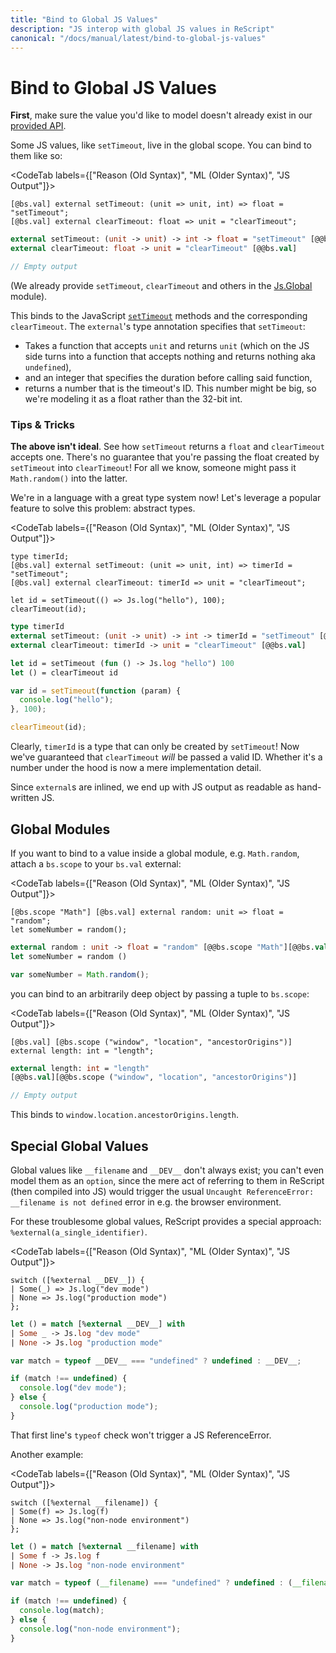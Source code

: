 ```yaml
---
title: "Bind to Global JS Values"
description: "JS interop with global JS values in ReScript"
canonical: "/docs/manual/latest/bind-to-global-js-values"
---
```


# Bind to Global JS Values

**First**, make sure the value you'd like to model doesn't already exist in our [provided API](api/js).

Some JS values, like `setTimeout`, live in the global scope. You can bind to them like so:

<CodeTab labels={["Reason (Old Syntax)", "ML (Older Syntax)", "JS Output"]}>

```re
[@bs.val] external setTimeout: (unit => unit, int) => float = "setTimeout";
[@bs.val] external clearTimeout: float => unit = "clearTimeout";
```
```ml
external setTimeout: (unit -> unit) -> int -> float = "setTimeout" [@@bs.val]
external clearTimeout: float -> unit = "clearTimeout" [@@bs.val]
```
```js
// Empty output
```

</CodeTab>

(We already provide `setTimeout`, `clearTimeout` and others in the [Js.Global](api/js/global) module).

This binds to the JavaScript [`setTimeout`](https://developer.mozilla.org/en-US/docs/Web/API/WindowOrworkerGlobalScope/setTimeout) methods and the corresponding `clearTimeout`. The `external`'s type annotation specifies that `setTimeout`:

- Takes a function that accepts `unit` and returns `unit` (which on the JS side turns into a function that accepts nothing and returns nothing aka `undefined`),
- and an integer that specifies the duration before calling said function,
- returns a number that is the timeout's ID. This number might be big, so we're modeling it as a float rather than the 32-bit int.

### Tips & Tricks

**The above isn't ideal**. See how `setTimeout` returns a `float` and `clearTimeout` accepts one. There's no guarantee that you're passing the float created by `setTimeout` into `clearTimeout`! For all we know, someone might pass it `Math.random()` into the latter.

We're in a language with a great type system now! Let's leverage a popular feature to solve this problem: abstract types.

<CodeTab labels={["Reason (Old Syntax)", "ML (Older Syntax)", "JS Output"]}>

```re
type timerId;
[@bs.val] external setTimeout: (unit => unit, int) => timerId = "setTimeout";
[@bs.val] external clearTimeout: timerId => unit = "clearTimeout";

let id = setTimeout(() => Js.log("hello"), 100);
clearTimeout(id);
```
```ml
type timerId
external setTimeout: (unit -> unit) -> int -> timerId = "setTimeout" [@@bs.val]
external clearTimeout: timerId -> unit = "clearTimeout" [@@bs.val]

let id = setTimeout (fun () -> Js.log "hello") 100
let () = clearTimeout id
```
```js
var id = setTimeout(function (param) {
  console.log("hello");
}, 100);

clearTimeout(id);
```

</CodeTab>

Clearly, `timerId` is a type that can only be created by `setTimeout`! Now we've guaranteed that `clearTimeout` _will_ be passed a valid ID. Whether it's a number under the hood is now a mere implementation detail.

Since `external`s are inlined, we end up with JS output as readable as hand-written JS.

## Global Modules

If you want to bind to a value inside a global module, e.g. `Math.random`, attach a `bs.scope` to your `bs.val` external:

<CodeTab labels={["Reason (Old Syntax)", "ML (Older Syntax)", "JS Output"]}>

```re
[@bs.scope "Math"] [@bs.val] external random: unit => float = "random";
let someNumber = random();
```
```ml
external random : unit -> float = "random" [@@bs.scope "Math"][@@bs.val]
let someNumber = random ()
```
```js
var someNumber = Math.random();
```

</CodeTab>

you can bind to an arbitrarily deep object by passing a tuple to `bs.scope`:

<CodeTab labels={["Reason (Old Syntax)", "ML (Older Syntax)", "JS Output"]}>

```re
[@bs.val] [@bs.scope ("window", "location", "ancestorOrigins")]
external length: int = "length";
```
```ml
external length: int = "length"
[@@bs.val][@@bs.scope ("window", "location", "ancestorOrigins")]
```
```js
// Empty output
```

</CodeTab>

This binds to `window.location.ancestorOrigins.length`.

## Special Global Values

Global values like `__filename` and `__DEV__` don't always exist; you can't even model them as an `option`, since the mere act of referring to them in ReScript (then compiled into JS) would trigger the usual `Uncaught ReferenceError: __filename is not defined` error in e.g. the browser environment.

For these troublesome global values, ReScript provides a special approach: `%external(a_single_identifier)`.

<CodeTab labels={["Reason (Old Syntax)", "ML (Older Syntax)", "JS Output"]}>

```re
switch ([%external __DEV__]) {
| Some(_) => Js.log("dev mode")
| None => Js.log("production mode")
};
```
```ml
let () = match [%external __DEV__] with
| Some _ -> Js.log "dev mode"
| None -> Js.log "production mode"
```
```js
var match = typeof __DEV__ === "undefined" ? undefined : __DEV__;

if (match !== undefined) {
  console.log("dev mode");
} else {
  console.log("production mode");
}
```

</CodeTab>

That first line's `typeof` check won't trigger a JS ReferenceError.

Another example:

<CodeTab labels={["Reason (Old Syntax)", "ML (Older Syntax)", "JS Output"]}>

```re
switch ([%external __filename]) {
| Some(f) => Js.log(f)
| None => Js.log("non-node environment")
};
```
```ml
let () = match [%external __filename] with
| Some f -> Js.log f
| None -> Js.log "non-node environment"
```
```js
var match = typeof (__filename) === "undefined" ? undefined : (__filename);

if (match !== undefined) {
  console.log(match);
} else {
  console.log("non-node environment");
}
```

</CodeTab>

<!-- TODO: revamp this page. Not good. Tell to use globalThis["foo"], and look in our stdlib -->
